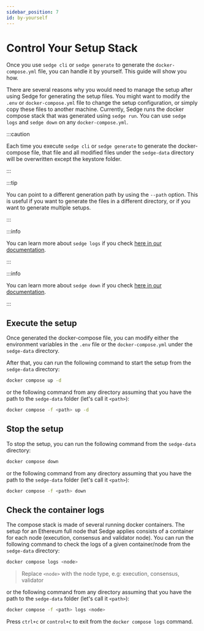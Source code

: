 ```yaml
---
sidebar_position: 7
id: by-yourself
---
```


# Control Your Setup Stack

Once you use `sedge cli` or `sedge generate` to generate the `docker-compose.yml` file, you can handle it by yourself. This guide will show you how.

There are several reasons why you would need to manage the setup after using Sedge for generating the setup files. You
might want to modify the `.env` or `docker-compose.yml` file to change the setup configuration, or simply copy these
files to another machine. Currently, Sedge runs the docker compose stack that was generated using `sedge run`. You
can use `sedge logs` and `sedge down` on any `docker-compose.yml`.

:::caution

Each time you execute `sedge cli` or `sedge generate` to generate the docker-compose file, that file and all modified
files under the `sedge-data` directory will be overwritten except the keystore folder.

:::

:::tip

You can point to a different generation path by using the `--path` option. This is useful if you want to generate the
files in a different directory, or if you want to generate multiple setups.

:::

:::info

You can learn more about `sedge logs` if you check [here in our documentation](/docs/commands/logs).

:::

:::info

You can learn more about `sedge down` if you check [here in our documentation](/docs/commands/down).

:::

## Execute the setup

Once generated the docker-compose file, you can modify either the environment variables in the `.env` file or the
`docker-compose.yml` under the `sedge-data` directory.

After that, you can run the following command to start the setup from the `sedge-data` directory:

```bash
docker compose up -d
```

or the following command from any directory assuming that you have the path to the `sedge-data` folder (let's call it `<path>`):

```bash
docker compose -f <path> up -d
```

## Stop the setup

To stop the setup, you can run the following command from the `sedge-data` directory:

```bash
docker compose down
```

or the following command from any directory assuming that you have the path to the `sedge-data` folder (let's call it `<path>`):

```bash
docker compose -f <path> down
```

## Check the container logs

The compose stack is made of several running docker containers. The setup for an Ethereum full node that Sedge applies consists of a container for each node (execution, consensus and validator node). You can run the following command to check the logs of a given container/node from the `sedge-data` directory:

```bash
docker compose logs <node>
```

> Replace `<node>` with the node type, e.g: execution, consensus, validator

or the following command from any directory assuming that you have the path to the `sedge-data` folder (let's call it `<path>`):

```bash
docker compose -f <path> logs <node>
```

Press `ctrl+c` or `control+c` to exit from the `docker compose logs` command. 